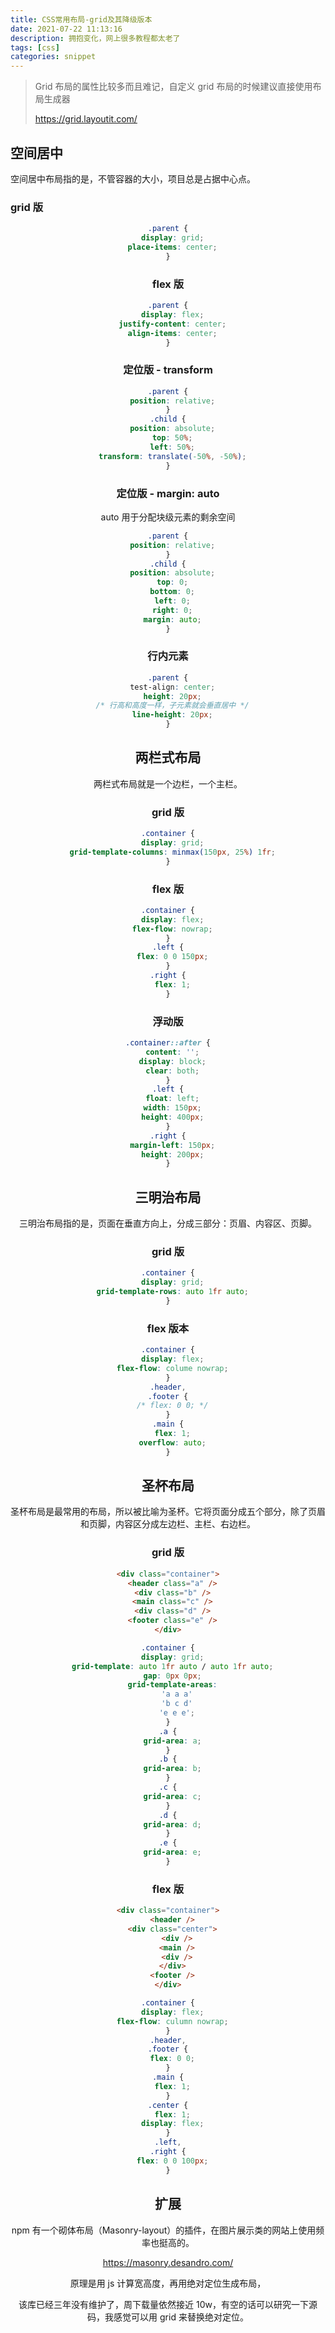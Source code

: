 ```yaml
---
title: CSS常用布局-grid及其降级版本
date: 2021-07-22 11:13:16
description: 拥抱变化，网上很多教程都太老了
tags: [css]
categories: snippet
---
```






> Grid 布局的属性比较多而且难记，自定义 grid 布局的时候建议直接使用布局生成器
>
> https://grid.layoutit.com/

## 空间居中

空间居中布局指的是，不管容器的大小，项目总是占据中心点。

### grid 版

<Center />

```css
.parent {
  display: grid;
  place-items: center;
}
```

### flex 版

```css
.parent {
  display: flex;
  justify-content: center;
  align-items: center;
}
```

### 定位版 - transform

```css
.parent {
  position: relative;
}
.child {
  position: absolute;
  top: 50%;
  left: 50%;
  transform: translate(-50%, -50%);
}
```

### 定位版 - margin: auto

auto 用于分配块级元素的剩余空间

```css
.parent {
  position: relative;
}
.child {
  position: absolute;
  top: 0;
  bottom: 0;
  left: 0;
  right: 0;
  margin: auto;
}
```

### 行内元素

```css
.parent {
  test-align: center;
  height: 20px;
  /* 行高和高度一样，子元素就会垂直居中 */
  line-height: 20px;
}
```

## 两栏式布局

两栏式布局就是一个边栏，一个主栏。

<TwoColumn />

### grid 版

```css
.container {
  display: grid;
  grid-template-columns: minmax(150px, 25%) 1fr;
}
```

### flex 版

```css
.container {
  display: flex;
  flex-flow: nowrap;
}
.left {
  flex: 0 0 150px;
}
.right {
  flex: 1;
}
```

### 浮动版

```css
.container::after {
  content: '';
  display: block;
  clear: both;
}
.left {
  float: left;
  width: 150px;
  height: 400px;
}
.right {
  margin-left: 150px;
  height: 200px;
}
```

## 三明治布局

三明治布局指的是，页面在垂直方向上，分成三部分：页眉、内容区、页脚。

<Sandwich />

### grid 版

```css
.container {
  display: grid;
  grid-template-rows: auto 1fr auto;
}
```

### flex 版本

```css
.container {
  display: flex;
  flex-flow: colume nowrap;
}
.header,
.footer {
  /* flex: 0 0; */
}
.main {
  flex: 1;
  overflow: auto;
}
```

## 圣杯布局

圣杯布局是最常用的布局，所以被比喻为圣杯。它将页面分成五个部分，除了页眉和页脚，内容区分成左边栏、主栏、右边栏。

<HolyGrail />

### grid 版

```html
<div class="container">
  <header class="a" />
  <div class="b" />
  <main class="c" />
  <div class="d" />
  <footer class="e" />
</div>
```

```css
.container {
  display: grid;
  grid-template: auto 1fr auto / auto 1fr auto;
  gap: 0px 0px;
  grid-template-areas:
    'a a a'
    'b c d'
    'e e e';
}
.a {
  grid-area: a;
}
.b {
  grid-area: b;
}
.c {
  grid-area: c;
}
.d {
  grid-area: d;
}
.e {
  grid-area: e;
}
```

### flex 版

```html
<div class="container">
  <header />
  <div class="center">
    <div />
    <main />
    <div />
  </div>
  <footer />
</div>
```

```css
.container {
  display: flex;
  flex-flow: culumn nowrap;
}
.header,
.footer {
  flex: 0 0;
}
.main {
  flex: 1;
}
.center {
  flex: 1;
  display: flex;
}
.left,
.right {
  flex: 0 0 100px;
}
```

## 扩展

npm 有一个砌体布局（Masonry-layout）的插件，在图片展示类的网站上使用频率也挺高的。

https://masonry.desandro.com/

原理是用 js 计算宽高度，再用绝对定位生成布局，

该库已经三年没有维护了，周下载量依然接近 10w，有空的话可以研究一下源码，我感觉可以用 grid 来替换绝对定位。
